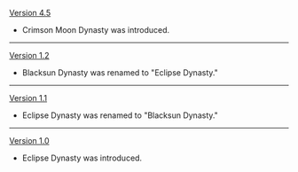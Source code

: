 {{Change History/Header}}
[[Version 4.5]]
* Crimson Moon Dynasty was introduced.
----
[[Version 1.2]]
* Blacksun Dynasty was renamed to "Eclipse Dynasty."
----
[[Version 1.1]]
* Eclipse Dynasty was renamed to "Blacksun Dynasty."
----
[[Version 1.0]]
* Eclipse Dynasty was introduced.